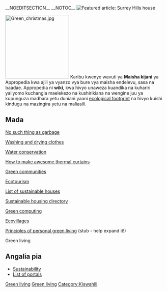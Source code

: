 {{Lang|[[Maisha kijani|Kiswahili]] - [[Portal:Green living|English]]}}
{{KiswahiliGetInvolved}}
__NOEDITSECTION__
__NOTOC__
[[Image:Surrey Hills window.jpg|thumb|right|'''Featured article:''' [[Surrey Hills house]] ]]

[[Image:Green christmas.jpg|200px]] Karibu kwenye wavuti ya '''Maisha kijani''' ya Appropedia kwa ajili ya vyanzo vya bure vya maisha endelevu, sasa na baadae. Appropedia ni '''wiki''', kwa hivyo unaweza kuandika na kuhariri yaliyomo kuchangia maelekezo na kushirikiana na wengine juu ya kupunguza madhara yetu duniani yaani [[ecological footprint]] na hivyo kuishi kindugu na mazingira yetu na maliasili.

{{break clear}}
== Mada ==
{{sampleboxtop}}

[[No such thing as garbage]]

[[Washing and drying clothes]]

[[Water conservation]]

[[How to make awesome thermal curtains]]

[[Green communities]]

[[Ecotourism]]

[[List of sustainable houses]]

[[Sustainable housing directory]]

[[Green computing]]

[[Ecovillages]] 

[[Principles of personal green living]] (stub - help expand it!)
{{boxbottom}}

<categorytree>Green living</categorytree>

== Angalia pia ==

*[[Sustainability]]
*[[Portal:Portals|List of portals]]


[[Category:Green living|Green living]]
[[Category:Portals|Green living]]
[[Category:Kiswahili]]